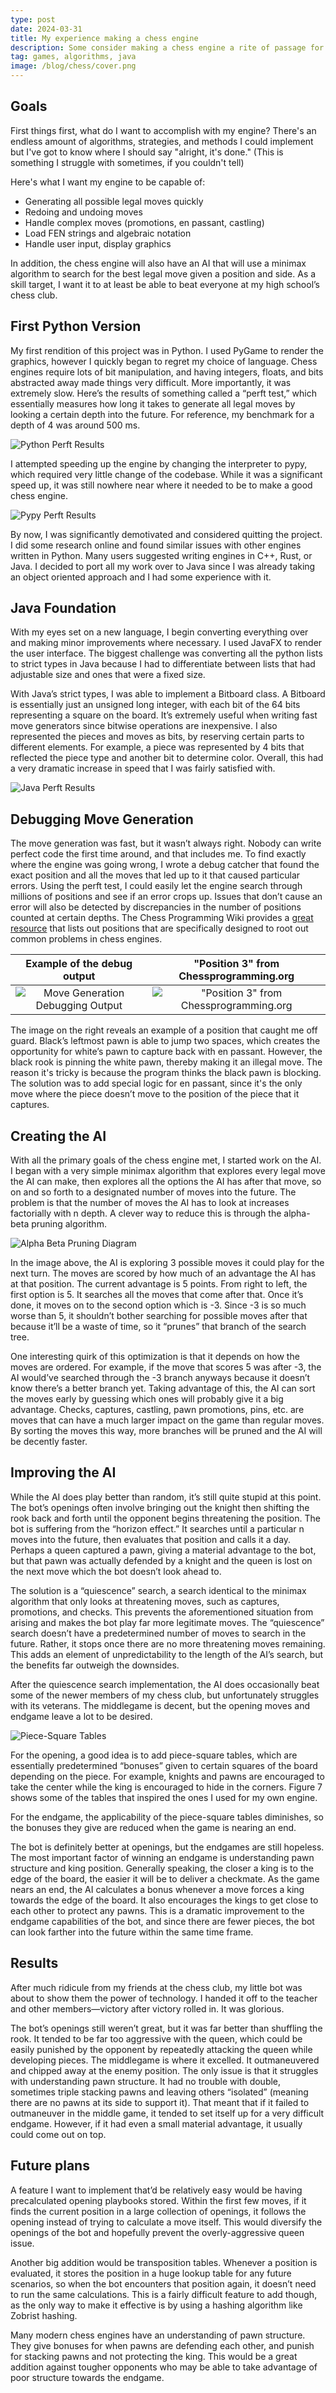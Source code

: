 ```yaml
---
type: post
date: 2024-03-31
title: My experience making a chess engine
description: Some consider making a chess engine a rite of passage for making programmers. Here's an article about my experience making one.
tag: games, algorithms, java
image: /blog/chess/cover.png
---
```

## Goals

First things first, what do I want to accomplish with my engine? There's an endless amount of algorithms, strategies, and methods I could implement but I've got to know where I should say "alright, it's done." (This is something I struggle with sometimes, if you couldn't tell)

Here's what I want my engine to be capable of:
- Generating all possible legal moves quickly
- Redoing and undoing moves
- Handle complex moves (promotions, en passant, castling)
- Load FEN strings and algebraic notation
- Handle user input, display graphics

In addition, the chess engine will also have an AI that will use a minimax algorithm to search for the best legal move given a position and side. As a skill target, I want it to at least be able to beat everyone at my high school’s chess club. 

## First Python Version

My first rendition of this project was in Python. I used PyGame to render the graphics, however I quickly began to regret my choice of language. Chess engines require lots of bit manipulation, and having integers, floats, and bits abstracted away made things very difficult. More importantly, it was extremely slow. Here’s the results of something called a “perft test,” which essentially measures how long it takes to generate all legal moves by looking a certain depth into the future. For reference, my benchmark for a depth of 4 was around 500 ms.

![Python Perft Results](/blog/chess/image4.png)

I attempted speeding up the engine by changing the interpreter to pypy, which required very little change of the codebase. While it was a significant speed up, it was still nowhere near where it needed to be to make a good chess engine.

![Pypy Perft Results](/blog/chess/image1.png)

By now, I was significantly demotivated and considered quitting the project. I did some research online and found similar issues with other engines written in Python. Many users suggested writing engines in C++, Rust, or Java. I decided to port all my work over to Java since I was already taking an object oriented approach and I had some experience with it.

## Java Foundation

With my eyes set on a new language, I begin converting everything over and making minor improvements where necessary. I used JavaFX to render the user interface. The biggest challenge was converting all the python lists to strict types in Java because I had to differentiate between lists that had adjustable size and ones that were a fixed size. 

With Java’s strict types, I was able to implement a Bitboard class. A Bitboard is essentially just an unsigned long integer, with each bit of the 64 bits representing a square on the board. It’s extremely useful when writing fast move generators since bitwise operations are inexpensive. I also represented the pieces and moves as bits, by reserving certain parts to different elements. For example, a piece was represented by 4 bits that reflected the piece type and another bit to determine color. Overall, this had a very dramatic increase in speed that I was fairly satisfied with.

![Java Perft Results](/blog/chess/image6.png)

## Debugging Move Generation

The move generation was fast, but it wasn’t always right. Nobody can write perfect code the first time around, and that includes me. To find exactly where the engine was going wrong, I wrote a debug catcher that found the exact position and all the moves that led up to it that caused particular errors. Using the perft test, I could easily let the engine search through millions of positions and see if an error crops up. Issues that don’t cause an error will also be detected by discrepancies in the number of positions counted at certain depths. The Chess Programming Wiki provides a [great resource](https://www.chessprogramming.org/Perft_Results) that lists out positions that are specifically designed to root out common problems in chess engines.

Example of the debug output                                  |  "Position 3" from Chessprogramming.org
:-----------------------------------------------------------:|:------------------------------------------------------------------:
![Move Generation Debugging Output](/blog/chess/image7.png)  |  !["Position 3" from Chessprogramming.org](/blog/chess/image3.png)

The image on the right reveals an example of a position that caught me off guard. Black’s leftmost pawn is able to jump two spaces, which creates the opportunity for white’s pawn to capture back with en passant. However, the black rook is pinning the white pawn, thereby making it an illegal move. The reason it's tricky is because the program thinks the black pawn is blocking. The solution was to add special logic for en passant, since it's the only move where the piece doesn’t move to the position of the piece that it captures. 

## Creating the AI

With all the primary goals of the chess engine met, I started work on the AI. I began with a very simple minimax algorithm that explores every legal move the AI can make, then explores all the options the AI has after that move, so on and so forth to a designated number of moves into the future. The problem is that the number of moves the AI has to look at increases factorially with n depth. A clever way to reduce this is through the alpha-beta pruning algorithm.

![Alpha Beta Pruning Diagram](/blog/chess/image2.png)

In the image above, the AI is exploring 3 possible moves it could play for the next turn. The moves are scored by how much of an advantage the AI has at that position. The current advantage is 5 points. From right to left, the first option is 5. It searches all the moves that come after that. Once it’s done, it moves on to the second option which is -3. Since -3 is so much worse than 5, it shouldn’t bother searching for possible moves after that because it’ll be a waste of time, so it “prunes” that branch of the search tree.

One interesting quirk of this optimization is that it depends on how the moves are ordered. For example, if the move that scores 5 was after -3, the AI would’ve searched through the -3 branch anyways because it doesn’t know there’s a better branch yet. Taking advantage of this, the AI can sort the moves early by guessing which ones will probably give it a big advantage. Checks, captures, castling, pawn promotions, pins, etc. are moves that can have a much larger impact on the game than regular moves. By sorting the moves this way, more branches will be pruned and the AI will be decently faster. 

## Improving the AI

While the AI does play better than random, it’s still quite stupid at this point. The bot’s openings often involve bringing out the knight then shifting the rook back and forth until the opponent begins threatening the position. The bot is suffering from the “horizon effect.” It searches until a particular n moves into the future, then evaluates that position and calls it a day. Perhaps a queen captured a pawn, giving a material advantage to the bot, but that pawn was actually defended by a knight and the queen is lost on the next move which the bot doesn’t look ahead to. 

The solution is a “quiescence” search, a search identical to the minimax algorithm that only looks at threatening moves, such as captures, promotions, and checks. This prevents the aforementioned situation from arising and makes the bot play far more legitimate moves. The “quiescence” search doesn’t have a predetermined number of moves to search in the future. Rather, it stops once there are no more threatening moves remaining. This adds an element of unpredictability to the length of the AI’s search, but the benefits far outweigh the downsides. 

After the quiescence search implementation, the AI does occasionally beat some of the newer members of my chess club, but unfortunately struggles with its veterans. The middlegame is decent, but the opening moves and endgame leave a lot to be desired. 

![Piece-Square Tables](/blog/chess/image5.png)

For the opening, a good idea is to add piece-square tables, which are essentially predetermined “bonuses” given to certain squares of the board depending on the piece. For example, knights and pawns are encouraged to take the center while the king is encouraged to hide in the corners. Figure 7 shows some of the tables that inspired the ones I used for my own engine.

For the endgame, the applicability of the piece-square tables diminishes, so the bonuses they give are reduced when the game is nearing an end.

The bot is definitely better at openings, but the endgames are still hopeless. The most important factor of winning an endgame is understanding pawn structure and king position. Generally speaking, the closer a king is to the edge of the board, the easier it will be to deliver a checkmate. As the game nears an end, the AI calculates a bonus whenever a move forces a king towards the edge of the board. It also encourages the kings to get close to each other to protect any pawns. This is a dramatic improvement to the endgame capabilities of the bot, and since there are fewer pieces, the bot can look farther into the future within the same time frame. 

## Results

After much ridicule from my friends at the chess club, my little bot was about to show them the power of technology. I handed it off to the teacher and other members—victory after victory rolled in. It was glorious. 

The bot’s openings still weren’t great, but it was far better than shuffling the rook. It tended to be far too aggressive with the queen, which could be easily punished by the opponent by repeatedly attacking the queen while developing pieces. The middlegame is where it excelled. It outmaneuvered and chipped away at the enemy position. The only issue is that it struggles with understanding pawn structure. It had no trouble with double, sometimes triple stacking pawns and leaving others “isolated” (meaning there are no pawns at its side to support it). That meant that if it failed to outmaneuver in the middle game, it tended to set itself up for a very difficult endgame. However, if it had even a small material advantage, it usually could come out on top. 

## Future plans

A feature I want to implement that’d be relatively easy would be having precalculated opening playbooks stored. Within the first few moves, if it finds the current position in a large collection of openings, it follows the opening instead of trying to calculate a move itself. This would diversify the openings of the bot and hopefully prevent the overly-aggressive queen issue.

Another big addition would be transposition tables. Whenever a position is evaluated, it stores the position in a huge lookup table for any future scenarios, so when the bot encounters that position again, it doesn’t need to run the same calculations. This is a fairly difficult feature to add though, as the only way to make it effective is by using a hashing algorithm like Zobrist hashing. 

Many modern chess engines have an understanding of pawn structure. They give bonuses for when pawns are defending each other, and punish for stacking pawns and not protecting the king. This would be a great addition against tougher opponents who may be able to take advantage of poor structure towards the endgame. 